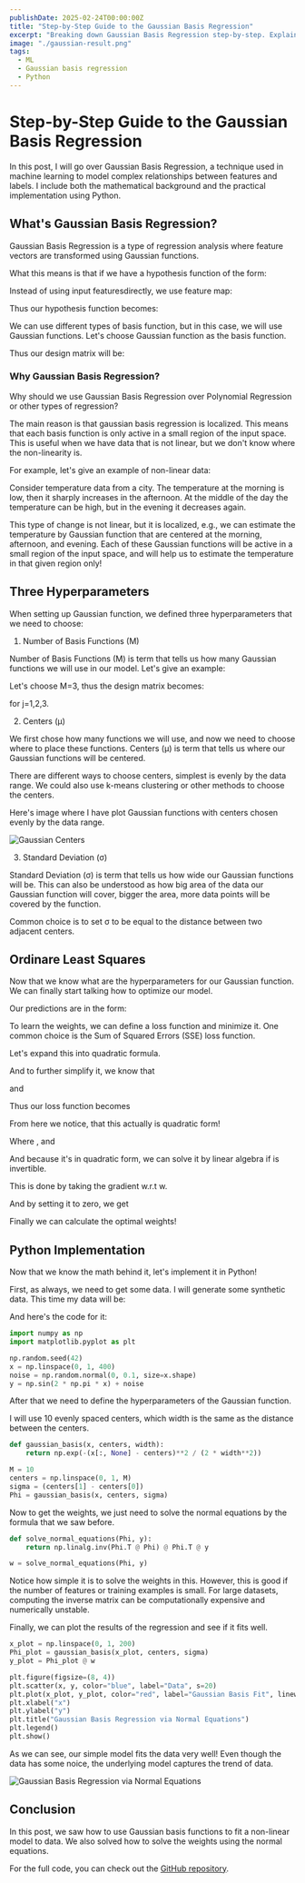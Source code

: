```yaml
---
publishDate: 2025-02-24T00:00:00Z
title: "Step-by-Step Guide to the Gaussian Basis Regression"
excerpt: "Breaking down Gaussian Basis Regression step-by-step. Explaining the underlying math of transforming input data with Gaussian functions to coding solution using Python."
image: "./gaussian-result.png"
tags:
  - ML
  - Gaussian basis regression
  - Python
---
```



# Step-by-Step Guide to the Gaussian Basis Regression

In this post, I will go over Gaussian Basis Regression, a technique used in machine learning to model complex relationships between features and labels.
I include both the mathematical background and the practical implementation using Python.

## What's Gaussian Basis Regression?

Gaussian Basis Regression is a type of regression analysis where feature vectors are transformed using Gaussian functions.

What this means is that if we have a hypothesis function of the form:

<Latex formula="h(x)=\textbf{w}^{T}x"/>

Instead of using input featuresdirectly, we use feature map:

<Latex formula="\Phi(x) = \bigl(\phi_{1}(x), \dots, \phi_{n}(x)\bigr)^{T}" />

Thus our hypothesis function becomes:


<Latex formula="h(x)=\textbf{w}^{T}\Phi(x)"/>

We can use different types of basis function, but in this case, we will use Gaussian functions.
Let's choose Gaussian function <InlineLatex formula="\phi_{\sigma,\mu}(x) = \exp\!\Bigl(-\tfrac{1}{2\,\sigma^2}\,\bigl(x - \mu\bigr)^2\Bigr)" /> as the basis function.

Thus our design matrix will be:

<Latex formula="\Phi_{i,j} = \phi_{\sigma,\mu_j}(x_i) = \exp\!\Bigl(-\tfrac{1}{2\,\sigma^2}\,\bigl(x_i - \mu_j\bigr)^2\Bigr)" />

### Why Gaussian Basis Regression?

Why should we use Gaussian Basis Regression over Polynomial Regression or other types of regression?

The main reason is that gaussian basis regression is localized. This means that each basis function is only active in a small region of the input space. This is useful when we have data that is not linear, but we don't know where the non-linearity is.

For example, let's give an example of non-linear data:

Consider temperature data from a city. The temperature at the morning is low, then it sharply increases in the afternoon.
At the middle of the day the temperature can be high, but in the evening it decreases again.

This type of change is not linear, but it is localized, e.g., we can estimate the temperature by Gaussian function that are centered at the morning, afternoon, and evening.
Each of these Gaussian functions will be active in a small region of the input space, and will help us to estimate the temperature in that given region only!

## Three Hyperparameters

When setting up Gaussian function, we defined three hyperparameters that we need to choose:

1) Number of Basis Functions (M)

Number of Basis Functions (M) is term that tells us how many Gaussian functions we will use in our model.
Let's give an example:

Let's choose M=3, thus the design matrix becomes:

<Latex formula="\Phi_{i,j} = \phi_{\sigma,\mu_j}(x_i) = \exp\!\Bigl(-\tfrac{1}{2\,\sigma^2}\,\bigl(x_i - \mu_j\bigr)^2\Bigr)" /> for j=1,2,3.


2) Centers (μ)

We first chose how many functions we will use, and now we need to choose where to place these functions.
Centers (μ) is term that tells us where our Gaussian functions will be centered.

There are different ways to choose centers, simplest is evenly by the data range. We could also use k-means clustering or other methods to choose the centers.

Here's image where I have plot Gaussian functions with centers chosen evenly by the data range.

<Image src={gaussianCenters} alt="Gaussian Centers" />


3) Standard Deviation (σ)


Standard Deviation (σ) is term that tells us how wide our Gaussian functions will be.
This can also be understood as how big area of the data our Gaussian function will cover, bigger the area, more data points will be covered by the function.

Common choice is to set σ to be equal to the distance between two adjacent centers.

## Ordinare Least Squares

Now that we know what are the hyperparameters for our Gaussian function.
We can finally start talking how to optimize our model.

Our predictions are in the form:

<Latex formula="\hat{y} = \Phi\,\mathbf{w}." />

To learn the weights, we can define a loss function and minimize it. One common choice is the Sum of Squared Errors (SSE) loss function.

<Latex formula="\|\,y - \Phi\,\mathbf{w}\|^{2} = \bigl(y - \Phi\,\mathbf{w}\bigr)^{\top}\,\bigl(y - \Phi\,\mathbf{w}\bigr)" />

Let's expand this into quadratic formula.

<Latex formula="\bigl(y - \Phi\,\mathbf{w}\bigr)^{\top}\,\bigl(y - \Phi\,\mathbf{w}\bigr) = y^{\top}y \;-\; y^{\top}\Phi\,\mathbf{w} \;-\; \bigl(\Phi\,\mathbf{w}\bigr)^{\top}y \;+\; \bigl(\Phi\,\mathbf{w}\bigr)^{\top}\bigl(\Phi\,\mathbf{w}\bigr)." />

And to further simplify it, we know that
<Latex formula="y^{\top}\,\Phi\,\mathbf{w} = \bigl(y^{\top}\,\Phi\,\mathbf{w}\bigr)^{\top} = \bigl(\Phi\,\mathbf{w}\bigr)^{\top}y" />

and 
<Latex formula="\bigl(\Phi\,\mathbf{w}\bigr)^{\top}\,\bigl(\Phi\,\mathbf{w}\bigr) = \mathbf{w}^{\top}\,\bigl(\Phi^{\top}\,\Phi\bigr)\,\mathbf{w}" />

Thus our loss function becomes

<Latex formula="\mathrm{SSE}(w) =  y^{\top}y \;-\; 2\,y^{\top}\,\Phi\,w \;+\; w^{\top}\,\Phi^{\top}\,\Phi\,w " />

From here we notice, that this actually is quadratic form!

<Latex formula="\mathbf{w}^{\top} A\,\mathbf{w} \;+\; \mathbf{b}^{\top}\mathbf{w} \;+\; c."/>

Where <InlineLatex formula="A=\Phi^{\top} \Phi" />, <InlineLatex formula="b=-2y^{T}\Phi"/> and <InlineLatex formula="c=y^{T}y" />

And because it's in quadratic form, we can solve it by linear algebra if <InlineLatex formula="A"/> is invertible.

This is done by taking the gradient w.r.t w.

<Latex formula="\nabla_{\mathbf{w}}\,\|y - \Phi\,\mathbf{w}\|^{2} = -2\,\Phi^{\top}\,\bigl(y - \Phi\,\mathbf{w}\bigr)." />

And by setting it to zero, we get

<Latex formula="-2\,\Phi^{\top}\,\bigl(y - \Phi\,\mathbf{w}\bigr) = 0 \;\;\Longrightarrow\;\; \Phi^{\top}\,\Phi\,\mathbf{w} = \Phi^{\top}\,y" />

Finally we can calculate the optimal weights!

<Latex formula="\mathbf{w}^{*} = \bigl(\Phi^{\top}\,\Phi\bigr)^{-1}\,\Phi^{\top}\,y." />

## Python Implementation

Now that we know the math behind it, let's implement it in Python!

First, as always, we need to get some data. I will generate some synthetic data.
This time my data will be:

<Latex formula="x \in [0,1], 
\quad
\epsilon \sim \mathcal{N}\bigl(0,\;0.1^2\bigr), 
\quad
y = \sin\bigl(2\pi x\bigr) + \epsilon." />

And here's the code for it:

```python
import numpy as np
import matplotlib.pyplot as plt

np.random.seed(42)
x = np.linspace(0, 1, 400)
noise = np.random.normal(0, 0.1, size=x.shape)
y = np.sin(2 * np.pi * x) + noise
```


After that we need to define the hyperparameters of the Gaussian function.

I will use 10 evenly spaced centers, which width is the same as the distance between the centers.
```python
def gaussian_basis(x, centers, width):
    return np.exp(-(x[:, None] - centers)**2 / (2 * width**2))

M = 10
centers = np.linspace(0, 1, M)
sigma = (centers[1] - centers[0])
Phi = gaussian_basis(x, centers, sigma)
```

Now to get the weights, we just need to solve the normal equations by the formula that we saw before.

```python
def solve_normal_equations(Phi, y):
    return np.linalg.inv(Phi.T @ Phi) @ Phi.T @ y

w = solve_normal_equations(Phi, y)
```

Notice how simple it is to solve the weights in this.
However, this is good if the number of features or training examples is small.
For large datasets, computing the inverse matrix can be computationally expensive and numerically unstable.

Finally, we can plot the results of the regression and see if it fits well.

```python
x_plot = np.linspace(0, 1, 200)
Phi_plot = gaussian_basis(x_plot, centers, sigma)
y_plot = Phi_plot @ w

plt.figure(figsize=(8, 4))
plt.scatter(x, y, color="blue", label="Data", s=20)
plt.plot(x_plot, y_plot, color="red", label="Gaussian Basis Fit", linewidth=2)
plt.xlabel("x")
plt.ylabel("y")
plt.title("Gaussian Basis Regression via Normal Equations")
plt.legend()
plt.show()
```

As we can see, our simple model fits the data very well!
Even though the data has some noice, the underlying model captures the trend of data.

<Image src={gaussianResult} alt="Gaussian Basis Regression via Normal Equations" />

## Conclusion

In this post, we saw how to use Gaussian basis functions to fit a non-linear model to data.
We also solved how to solve the weights using the normal equations.

For the full code, you can check out the [GitHub repository](https://github.com/samikuikka/gaussian-basis-regression).



